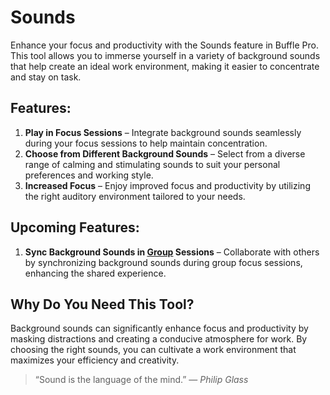 # Sounds

Enhance your focus and productivity with the Sounds feature in Buffle Pro. This tool allows you to immerse yourself in a variety of background sounds that help create an ideal work environment, making it easier to concentrate and stay on task.

## Features:
1. **Play in Focus Sessions** – Integrate background sounds seamlessly during your focus sessions to help maintain concentration.
2. **Choose from Different Background Sounds** – Select from a diverse range of calming and stimulating sounds to suit your personal preferences and working style.
3. **Increased Focus** – Enjoy improved focus and productivity by utilizing the right auditory environment tailored to your needs.

## Upcoming Features:
1. **Sync Background Sounds in [Group](/tools/timer#upcoming-features) Sessions** – Collaborate with others by synchronizing background sounds during group focus sessions, enhancing the shared experience.

## Why Do You Need This Tool?
Background sounds can significantly enhance focus and productivity by masking distractions and creating a conducive atmosphere for work. By choosing the right sounds, you can cultivate a work environment that maximizes your efficiency and creativity.
>“Sound is the language of the mind.” — *Philip Glass*
